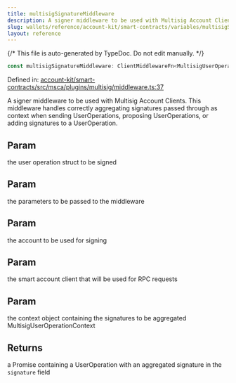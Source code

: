 ```yaml
---
title: multisigSignatureMiddleware
description: A signer middleware to be used with Multisig Account Clients. This middleware handles correctly aggregating signatures passed through as context when sending UserOperations, proposing UserOperations, or adding signatures to a UserOperation.
slug: wallets/reference/account-kit/smart-contracts/variables/multisigSignatureMiddleware
layout: reference
---
```


{/* This file is auto-generated by TypeDoc. Do not edit manually. */}

```ts
const multisigSignatureMiddleware: ClientMiddlewareFn<MultisigUserOperationContext>;
```

Defined in: [account-kit/smart-contracts/src/msca/plugins/multisig/middleware.ts:37](https://github.com/alchemyplatform/aa-sdk/blob/0cc60e9f694c242d91befdaa2f26cdec3ee389c5/account-kit/smart-contracts/src/msca/plugins/multisig/middleware.ts#L37)

A signer middleware to be used with Multisig Account Clients.
This middleware handles correctly aggregating signatures passed through
as context when sending UserOperations, proposing UserOperations, or adding signatures to a UserOperation.

## Param

the user operation struct to be signed

## Param

the parameters to be passed to the middleware

## Param

the account to be used for signing

## Param

the smart account client that will be used for RPC requests

## Param

the context object containing the signatures to be aggregated MultisigUserOperationContext

## Returns

a Promise containing a UserOperation with an aggregated signature in the `signature` field
